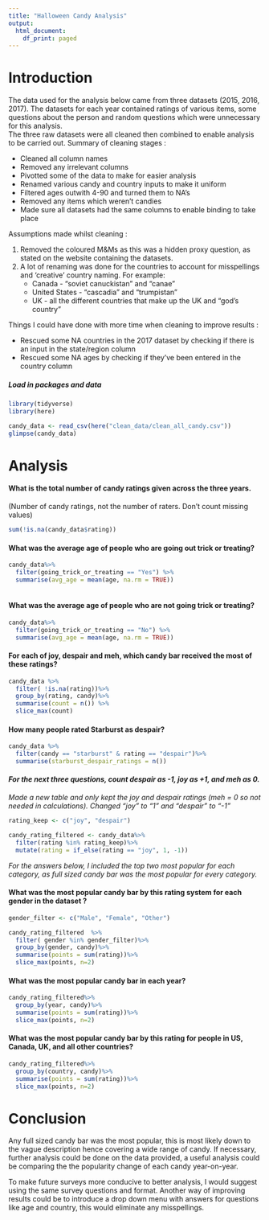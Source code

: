 ```yaml
---
title: "Halloween Candy Analysis"
output:
  html_document:
    df_print: paged
---
```


# Introduction

The data used for the analysis below came from three datasets (2015,
2016, 2017). The datasets for each year contained ratings of various items,
some questions about the person and random questions which were unnecessary for this analysis.  
The three raw datasets were all cleaned then combined to enable analysis
to be carried out.
Summary of cleaning stages :

* Cleaned all column names
* Removed any irrelevant columns
* Pivotted some of the data to make for easier analysis
* Renamed various candy and country inputs to make it uniform
* Filtered ages outwith 4-90 and turned them to NA's
* Removed any items which weren't candies
* Made sure all datasets had the same columns to enable binding to take place



Assumptions made whilst cleaning :

1. Removed the coloured M&Ms as this was a hidden proxy question, as stated on the website containing the datasets.
2. A lot of renaming was done for the countries to account for misspellings and 'creative' country naming. For example:
    * Canada - "soviet canuckistan" and "canae"
    * United States - "cascadia" and "trumpistan"
    * UK - all the different countries that make up the UK and "god's country"

Things I could have done with more time when cleaning to improve results :

* Rescued some NA countries in the 2017 dataset by checking if there is an input in the state/region column
* Rescued some NA ages by checking if they've been entered in the country column 



##### Load in packages and data
```r
library(tidyverse)
library(here)

candy_data <- read_csv(here("clean_data/clean_all_candy.csv"))
glimpse(candy_data)
```


# Analysis

#### What is the total number of candy ratings given across the three years.
(Number of candy ratings, not the number of raters. Don’t count missing values)

```r
sum(!is.na(candy_data$rating))
```


#### What was the average age of people who are going out trick or treating?

```r
candy_data%>%
  filter(going_trick_or_treating == "Yes") %>%
  summarise(avg_age = mean(age, na.rm = TRUE))
  
```

#### What was the average age of people who are not going trick or treating?

```r
candy_data%>%
  filter(going_trick_or_treating == "No") %>%
  summarise(avg_age = mean(age, na.rm = TRUE))
```

#### For each of joy, despair and meh, which candy bar received the most of these ratings?

```r
candy_data %>%
  filter( !is.na(rating))%>%
  group_by(rating, candy)%>%
  summarise(count = n()) %>%
  slice_max(count) 

```

#### How many people rated Starburst as despair?

```r
candy_data %>%
  filter(candy == "starburst" & rating == "despair")%>%
  summarise(starburst_despair_ratings = n())
```

#### *For the next three questions, count despair as -1, joy as +1, and meh as 0.*

*Made a new table and only kept the joy and despair ratings (meh = 0 so
not needed in calculations). Changed "joy" to "1" and "despair" to "-1"*

```r
rating_keep <- c("joy", "despair")

candy_rating_filtered <- candy_data%>%
  filter(rating %in% rating_keep)%>%
  mutate(rating = if_else(rating == "joy", 1, -1))

```

*For the answers below, I included the top two most popular for each category, as
full sized candy bar was the most popular for every category.*

#### What was the most popular candy bar by this rating system for each gender in the dataset ?

```r
gender_filter <- c("Male", "Female", "Other")

candy_rating_filtered  %>%
  filter( gender %in% gender_filter)%>%
  group_by(gender, candy)%>%
  summarise(points = sum(rating))%>%
  slice_max(points, n=2)
```

#### What was the most popular candy bar in each year?

```r
candy_rating_filtered%>%
  group_by(year, candy)%>%
  summarise(points = sum(rating))%>%
  slice_max(points, n=2)

```

#### What was the most popular candy bar by this rating for people in US, Canada, UK, and all other countries?

```r
candy_rating_filtered%>%
  group_by(country, candy)%>%
  summarise(points = sum(rating))%>%
  slice_max(points, n=2)
```


# Conclusion

Any full sized candy bar was the most popular, this is most likely down to the vague description hence covering a wide range of candy. If necessary, further analysis could be done on the data provided, a useful analysis could be comparing the the popularity change of each candy year-on-year.

 To make future surveys more conducive to better analysis, I would suggest using the same survey questions and format. Another way of improving results could be to introduce a drop down menu with answers for questions like age and country, this would eliminate any misspellings.